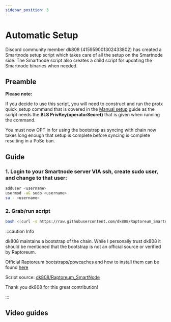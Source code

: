 ```yaml
---
sidebar_position: 3
---
```



# Automatic Setup

Discord community member dk808 (415959001302433802) has created a Smartnode setup script which takes care of all the setup on the Smartnode side. The Smartnode script also creates a child script for updating the Smartnode binaries when needed.

## Preamble

**Please note:**

If you decide to use this script, you will need to construct and run the protx quick_setup command that is covered in the [Manual setup][protx_setup] guide as the script needs the **BLS PrivKey(operatorSecret)** that is given when running the command.

You must now OPT in for using the bootstrap as syncing with chain now takes long enough that setup is complete before syncing is complete resulting in a PoSe ban.

## Guide

### 1. Login to your Smartnode server VIA ssh, create sudo user, and change to that user:

```bash
adduser <username>
usermod -aG sudo <username>
su - <username>
```

### 2. Grab/run script

```bash
bash <(curl -s https://raw.githubusercontent.com/dk808/Raptoreum_Smartnode/main/install.sh)
```

:::caution Info

dk808 maintains a bootstrap of the chain. While I personally trust dk808 it should be mentioned that the bootstrap is not an official source or verified by Raptoreum.

Official Raptoreum bootstraps/powcaches and how to install them can be found [here][bootstrap]

Script source: [dk808/Raptoreum_SmartNode][dk808]

Thank you dk808 for this great contribution!

:::

## Video guides

<ReactPlayer
  playing
  controls
  url="https://www.youtube.com/watch?v=2jj3-8cRo8o"
  playing={false}
/>

[protx_setup]: docs/smartnodes/installation/manualsetup#build-protx
[dk808]: https://github.com/dk808/Raptoreum_SmartNode
[bootstrap]: docs/wallet/bootstrap
